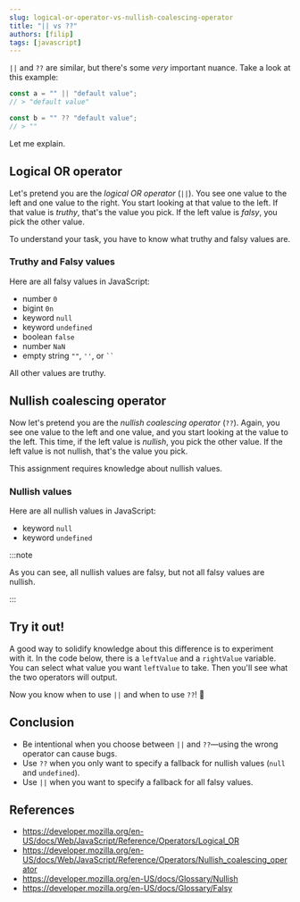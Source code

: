 ```yaml
---
slug: logical-or-operator-vs-nullish-coalescing-operator
title: "|| vs ??"
authors: [filip]
tags: [javascript]
---
```



`||` and `??` are similar, but there's some _very_ important nuance. Take a look at this example:

```js
const a = "" || "default value";
// > "default value"

const b = "" ?? "default value";
// > ""
```

Let me explain.

<!-- truncate -->

## Logical OR operator

Let's pretend you are the _logical OR operator_ (`||`). You see one value to the
left and one value to the right. You start looking at that value to the left. If that value is
_truthy_, that's the value you pick. If the left value is _falsy_, you pick the other value.

To understand your task, you have to know what truthy and falsy values are.

### Truthy and Falsy values

Here are all falsy values in JavaScript:

- number `0`
- bigint `0n`
- keyword `null`
- keyword `undefined`
- boolean `false`
- number `NaN`
- empty string `""`, `''`, or ` `` `

All other values are truthy.

## Nullish coalescing operator

Now let's pretend you are the _nullish coalescing operator_ (`??`). Again, you see one
value to the left and one value, and you start looking at the value to the left. This time, if the left value is _nullish_, you pick the other value. If the left value is not nullish, that's the value you pick.

This assignment requires knowledge about nullish values.

### Nullish values

Here are all nullish values in JavaScript:

- keyword `null`
- keyword `undefined`

:::note

As you can see, all nullish values are falsy, but not all falsy values are nullish.

:::

## Try it out!

A good way to solidify knowledge about this difference is to experiment with it. In the code
below, there is a `leftValue` and a `rightValue` variable. You can select what value you want `leftValue` to take. Then you'll see what the two operators will output.

<CompareOperators />

Now you know when to use `||` and when to use `??`! 🎉

## Conclusion

- Be intentional when you choose between `||` and `??`—using the wrong operator can cause bugs.
- Use `??` when you only want to specify a fallback for nullish values (`null` and `undefined`).
- Use `||` when you want to specify a fallback for all falsy values.

## References

- https://developer.mozilla.org/en-US/docs/Web/JavaScript/Reference/Operators/Logical_OR
- https://developer.mozilla.org/en-US/docs/Web/JavaScript/Reference/Operators/Nullish_coalescing_operator
- https://developer.mozilla.org/en-US/docs/Glossary/Nullish
- https://developer.mozilla.org/en-US/docs/Glossary/Falsy
